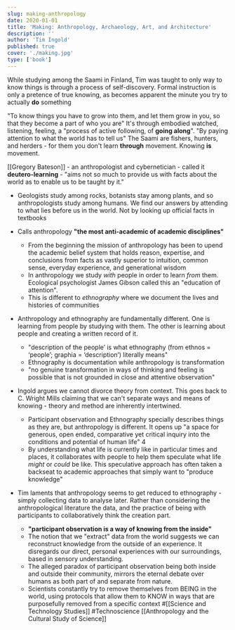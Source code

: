 ```yaml
---
slug: making-anthropology
date: 2020-01-01
title: 'Making: Anthropology, Archaeology, Art, and Architecture'
description: ''
author: 'Tim Ingold'
published: true
cover: './making.jpg'
type: ['book']
---
```


While studying among the Saami in Finland, Tim was taught to only way to know things is through a process of self-discovery. Formal instruction is only a pretence of true knowing, as becomes apparent the minute you try to actually __do__ something

"To know things you have to grow into them, and let them grow in you, so that they become a part of who you are"
It's through embodied watched, listening, feeling, a "process of active following, of __going along__". "By paying attention to what the world has to tell us"
The Saami are fishers, hunters, and herders - for them you don't learn __through__ movement. Knowing __is__ movement.

[[Gregory Bateson]] - an anthropologist and cybernetician - called it **deutero-learning** - "aims not so much to provide us with facts about the world as to enable us to be taught by it."
- Geologists study among rocks, botanists stay among plants, and so anthropologists study among humans. We find our answers by attending to what lies before us in the world. Not by looking up official facts in textbooks

- Calls anthropology **"the most anti-academic of academic disciplines"**
    - From the beginning the mission of anthropology has been to upend the academic belief system that holds reason, expertise, and conclusions from facts as vastly superior to intuition, common sense, everyday experience, and generational wisdom
    - In anthropology we study *with* people in order to learn *from* them. 
Ecological psychologist James Gibson called this an "education of attention". 
    - This is different to *ethnography* where we document the lives and histories of communities

- Anthropology and ethnography are fundamentally different. One is learning from people by studying with them. The other is learning about people and creating a written record of it.
    - "description of the people’ is what ethnography (from ethnos = ‘people’; graphia = ‘description’) literally means"
    - Ethnography is documentation while anthropology is transformation
    - "no genuine transformation in ways of thinking and feeling is possible that is not grounded in close and attentive observation"
- Ingold argues we cannot divorce theory from context. This goes back to C. Wright Mills claiming that we can't separate ways and means of knowing - theory and method are inherently intertwined. 
    - Participant observation and Ethnography specially describes things as they are, but anthropology is different. It opens up "a space for generous, open ended, comparative yet critical inquiry into the conditions and potential of human life" 4
    - By understanding what life is currently like in particular times and places, it collaborates with people to help them speculate what life _might_ or _could_ be like. This speculative approach has often taken a backseat to academic approaches that simply want to "produce knowledge"

- Tim laments that anthropology seems to get reduced to ethnography - simply collecting data to analyse later. Rather than considering the anthropological literature the data, and the practice of being with participants to collaboratively think the creation part.
    - **"participant observation is a way of knowing from the inside"**
    - The notion that we "extract" data from the world suggests we can reconstruct knowledge from the outside of an experience. It disregards our direct, personal experiences with our surroundings, based in sensory understanding.
    - The alleged paradox of participant observation being both inside and outside their community, mirrors the eternal debate over humans as both part of and separate from nature.
    - Scientists constantly try to remove themselves from BEING in the world, using protocols that allow them to KNOW in ways that are purposefully removed from a specific context #[[Science and Technology Studies]] #Technoscience [[Anthropology and the Cultural Study of Science]]
